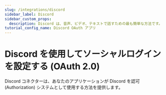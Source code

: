 ```yaml
---
slug: /integrations/discord
sidebar_label: Discord
sidebar_custom_props:
  description: Discord は、音声、ビデオ、テキストで話すための最も簡単な方法です。
tutorial_config_name: Discord OAuth アプリ
---
```




# Discord を使用してソーシャルログインを設定する (OAuth 2.0)

Discord コネクターは、あなたのアプリケーションが Discord を認可 (Authorization) システムとして使用する方法を提供します。

<GuideTip />

<Integration />
